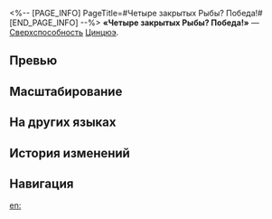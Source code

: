 <%-- [PAGE_INFO]
PageTitle=#Четыре закрытых Рыбы? Победа!#
[END_PAGE_INFO] --%>
{{Навык Инфобокс
|Название         = Четыре закрытых Рыбы? Победа!
|Изображение      = Навык Четыре закрытых Рыбы? Победа!.png
|Персонаж         = Цинцюэ
|Тип              = Сверхспособность
|Тэг              = Групповая атака
|УронСтойк        = 20
|ЭнергияГен       = 5
|Энергия          = 140
|Длительность     = 
|Описание         = Наносит всем противникам квантовый урон, равный {{Цвет|Выделенный|120%—216%}} от силы атаки Цинцюэ, и даёт 4 нефритовые кости одной масти.
|Свойство1        = 
|Масштабирование1 = 
}}
'''«Четыре закрытых Рыбы? Победа!»''' — [[Сверхспособность]] [[Цинцюэ]].

==Превью==
{{Превью
|Файл = Четыре закрытых Рыбы? Победа! Превью
}}

==Масштабирование==
{{Масштабирование навыка
|120%;128%;136%;144%;152%;160%;170%;180%;190%;200%;208%;216%;224%;232%;240%
}}

==На других языках==
{{На других языках
|en   = A Quartet? Woo-hoo!
|zhs  = 四幺暗刻？和！
|zht  = 四么暗刻？胡！
|ja   = {{Rubi|幺魚暗|ヤオユイアン}}カン？アガリ！
|ko   = 물고기 4장? 났다!
|es   = ¿Cuatro peces ocultos? ¡Victoria!
|fr   = Quatre pungs en main&nbsp;? Tout va bien&nbsp;!
|ru   = Четыре закрытых Рыбы? Победа!
|th   = A Quartet? Woo-hoo!
|vi   = Bộ Tứ? Ngon Lành!
|de   = Vier verborgene Fische? Gewonnen!
|id   = A Quartet? Woo-hoo!
|pt   = Um Quarteto? Uhul!
}}

==История изменений==
{{История изменений|3.5}}

==Навигация==
{{Навык Навбокс|Цинцюэ}}

[[en:]]